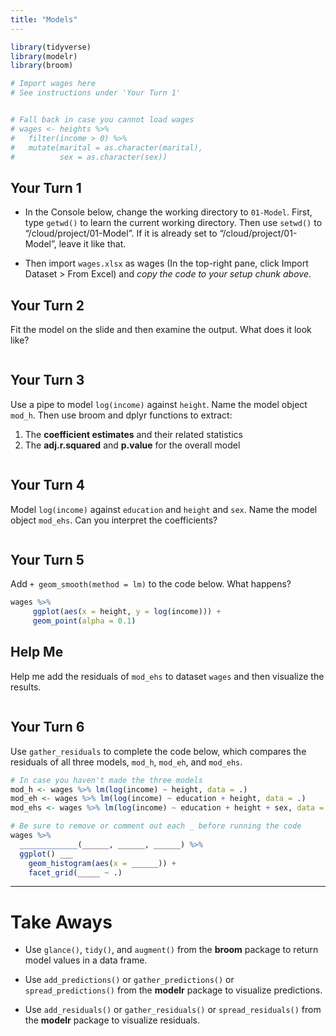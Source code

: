 ```yaml
---
title: "Models"
---
```


```r
library(tidyverse)
library(modelr)
library(broom)

# Import wages here
# See instructions under 'Your Turn 1'


# Fall back in case you cannot load wages
# wages <- heights %>%
#   filter(income > 0) %>%
#   mutate(marital = as.character(marital),
#          sex = as.character(sex))
```

## Your Turn 1

* In the Console below, change the working directory to `01-Model`. First, type `getwd()` to learn the current working directory. Then use `setwd()` to "/cloud/project/01-Model". If it is already set to "/cloud/project/01-Model", leave it like that.

* Then import `wages.xlsx` as wages (In the top-right pane, click Import Dataset > From Excel) and *copy the code to your setup chunk above*.

## Your Turn 2

Fit the model on the slide and then examine the output. What does it look like?

```r

```

## Your Turn 3

Use a pipe to model `log(income)` against `height`. Name the model object `mod_h`. Then use broom and dplyr functions to extract:

1. The **coefficient estimates** and their related statistics 
2. The **adj.r.squared** and **p.value** for the overall model

```r

```


## Your Turn 4

Model `log(income)` against `education` and `height` and `sex`. Name the model object `mod_ehs`. Can you interpret the coefficients?

```r

```

## Your Turn 5

Add `+ geom_smooth(method = lm)` to the code below. What happens?

```r
wages %>%
     ggplot(aes(x = height, y = log(income))) +
     geom_point(alpha = 0.1)
```

## Help Me

Help me add the residuals of `mod_ehs` to dataset `wages` and then visualize the results.

```r

```


## Your Turn 6

Use `gather_residuals` to complete the code below, which compares the residuals of all three models, `mod_h`, `mod_eh`, and `mod_ehs`.

```r

# In case you haven't made the three models
mod_h <- wages %>% lm(log(income) ~ height, data = .)
mod_eh <- wages %>% lm(log(income) ~ education + height, data = .)
mod_ehs <- wages %>% lm(log(income) ~ education + height + sex, data = .)

# Be sure to remove or comment out each _ before running the code
wages %>% 
  _____________(______, ______, ______) %>% 
  ggplot() ___ 
    geom_histogram(aes(x = ______)) +
    facet_grid(_____ ~ .)

```

***

# Take Aways

* Use `glance()`, `tidy()`, and `augment()` from the **broom** package to return model values in a data frame.

* Use `add_predictions()` or `gather_predictions()` or `spread_predictions()` from the **modelr** package to visualize predictions.

* Use `add_residuals()` or `gather_residuals()` or `spread_residuals()` from the **modelr** package to visualize residuals.

